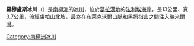 {{coord|68|23|S|66|55|W|display=title}}

'''羅穆盧斯冰川'''（{{lang-en|Romulus Glacier}}）是[[南極洲|南極洲]]的[[冰川|冰川]]，位於[[葛拉漢地|葛拉漢地]]的[[法利埃海岸|法利埃海岸]]，長13公里、寬3.7公里，流經[[盧帕山|盧帕山]]北坡，最終在[[布萊克沃爾山脈|布萊克沃爾山脈]]和[[黑拇指山|黑拇指山]]之間注入[[瑞米爾灣|瑞米爾灣]]。

{{DEFAULTSORT:Romulus Glacier}}
[[Category:南極洲冰川|Category:南極洲冰川]]


{{FallièresCoast-geo-stub}}